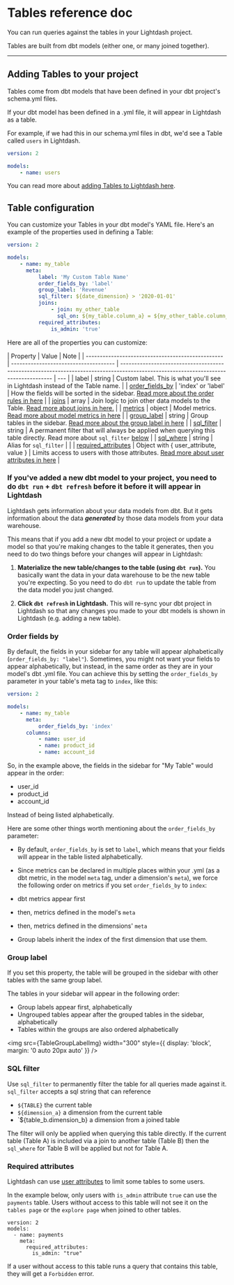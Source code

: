
# Tables reference doc

You can run queries against the tables in your Lightdash project.

Tables are built from dbt models (either one, or many joined together).

---

## Adding Tables to your project

Tables come from dbt models that have been defined in your dbt project's schema.yml files.

If your dbt model has been defined in a .yml file, it will appear in Lightdash as a table.

For example, if we had this in our schema.yml files in dbt, we'd see a Table called `users` in Lightdash.

```yaml
version: 2

models:
    - name: users
```

You can read more about [adding Tables to Lightdash here](/guides/adding-tables-to-lightdash).

## Table configuration

You can customize your Tables in your dbt model's YAML file. Here's an example of the properties used in defining a Table:

```yaml
version: 2

models:
    - name: my_table
      meta:
          label: 'My Custom Table Name'
          order_fields_by: 'label'
          group_label: 'Revenue'
          sql_filter: ${date_dimension} > '2020-01-01'
          joins:
              - join: my_other_table
                sql_on: ${my_table.column_a} = ${my_other_table.column_a}
          required_attributes:
              is_admin: 'true'
```

Here are all of the properties you can customize:

| Property                                          | Value                                 | Note                                                                                                                                |
| ------------------------------------------------- | ------------------------------------- | ----------------------------------------------------------------------------------------------------------------------------------- | --- |
| label                                             | string                                | Custom label. This is what you'll see in Lightdash instead of the Table name.                                                       |
| [order_fields_by](#order-fields-by)               | 'index' or 'label'                    | How the fields will be sorted in the sidebar. [Read more about the order rules in here](#order-fields-by)                           |
| [joins](joins.mdx)                                | array                                 | Join logic to join other data models to the Table. [Read more about joins in here.](joins.mdx)                                      |
| [metrics](metrics.mdx#2-using-the-model-meta-tag) | object                                | Model metrics. [Read more about model metrics in here](metrics.mdx#2-using-the-model-meta-tag)                                      |
| [group_label](#group-label)                       | string                                | Group tables in the sidebar. [Read more about the group label in here](#group-label)                                                |
| [sql_filter](#sql-filter)                         | string                                | A permanent filter that will always be applied when querying this table directly. Read more about `sql_filter` [below](#sql-filter) |
| [sql_where](#sql-filter)                          | string                                | Alias for `sql_filter`                                                                                                              |     |
| [required_attributes](#required-attributes)       | Object with { user_attribute, value } | Limits access to users with those attributes. [Read more about user attributes in here](./user-attributes.mdx)                      |

### If you've added a new dbt model to your project, you need to do `dbt run` + `dbt refresh` before it before it will appear in Lightdash

Lightdash gets information about your data models from dbt.
But it gets information about the data **_generated_** by those data models from your data warehouse.

This means that if you add a new dbt model to your project or update a model so that you're making changes
to the table it generates, then you need to do two things before your changes will appear in Lightdash:

1. **Materialize the new table/changes to the table (using `dbt run`).**
   You basically want the data in your data warehouse to be the new
   table you're expecting. So you need to do `dbt run` to update the table from the data model you just changed.

2. **Click `dbt refresh` in Lightdash.**
   This will re-sync your dbt project in Lightdash so that any changes you made
   to your dbt models is shown in Lightdash (e.g. adding a new table).

### Order fields by

By default, the fields in your sidebar for any table will appear alphabetically (`order_fields_by: "label"`). Sometimes, you might not want your fields to appear alphabetically, but instead, in the same order as they are in your model's dbt .yml file. You can achieve this by setting the `order_fields_by` parameter in your table's meta tag to `index`, like this:

```yaml
version: 2

models:
    - name: my_table
      meta:
          order_fields_by: 'index'
      columns:
          - name: user_id
          - name: product_id
          - name: account_id
```

So, in the example above, the fields in the sidebar for "My Table" would appear in the order:

-   user_id
-   product_id
-   account_id

Instead of being listed alphabetically.

Here are some other things worth mentioning about the `order_fields_by` parameter:

-   By default, `order_fields_by` is set to `label`, which means that your fields will appear in the table listed alphabetically.
-   Since metrics can be declared in multiple places within your .yml (as a dbt metric, in the model `meta` tag, under a dimension's `meta`), we force the following order on metrics if you set `order_fields_by` to `index`:

-   dbt metrics appear first
-   then, metrics defined in the model's `meta`
-   then, metrics defined in the dimensions' `meta`
-   Group labels inherit the index of the first dimension that use them.

### Group label

If you set this property, the table will be grouped in the sidebar with other tables with the same group label.

The tables in your sidebar will appear in the following order:

-   Group labels appear first, alphabetically
-   Ungrouped tables appear after the grouped tables in the sidebar, alphabetically
-   Tables within the groups are also ordered alphabetically

<img
    src={TableGroupLabelImg}
    width="300"
    style={{ display: 'block', margin: '0 auto 20px auto' }}
/>

### SQL filter

Use `sql_filter` to permanently filter the table for all queries made against it. `sql_filter` accepts a sql string that can reference

-   `${TABLE}` the current table
-   `${dimension_a}` a dimension from the current table
-   `${table_b.dimension_b} a dimension from a joined table

The filter will only be applied when querying this table directly. If the current table (Table A) is included via a join to another table (Table B) then the `sql_where` for Table B will be applied but not for Table A.

### Required attributes

Lightdash can use [user attributes](./user-attributes.mdx) to limit some tables to some users.

In the example below, only users with `is_admin` attribute `true` can use the `payments` table. Users without access to this table will not see it on the `tables page` or the `explore page` when joined to other tables.

```
version: 2
models:
  - name: payments
    meta:
      required_attributes:
        is_admin: "true"
```

If a user without access to this table runs a query that contains this table, they will get a `Forbidden` error.
